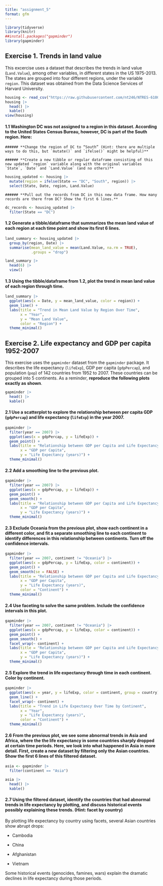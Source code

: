 ```yaml
---
title: "assignment_5"
format: gfm
---
```


```r
library(tidyverse)
library(knitr)
##install.packages("gapminder")
library(gapminder)
```

## **Exercise 1. Trends in land value**

This excercise uses a dataset that describes the trends in land value (`Land.Value`), among other variables, in different states in the US 1975-2013. The states are grouped into four different regions, under the variable `region`. This dataset was obtained from the Data Science Services of Harvard University.

```r
housing <- read_csv("https://raw.githubusercontent.com/nt246/NTRES-6100-data-science/master/datasets/landdata_states.csv")
housing |> 
  head() |> 
  kable()
view(housing)
```

#### **1.1 Washington DC was not assigned to a region in this dataset. According to the United States Census Bureau, however, DC is part of the South region. Here:**

```         
###### **Change the region of DC to “South” (Hint: there are multiple ways to do this, but `mutate()` and `ifelse()` might be helpful)**

###### **Create a new tibble or regular dataframe consisting of this new updated `region` variable along with the original variables `State`, `Date` and `Land.Value` (and no others)**
```

```r
housing_updated <- housing |>
  mutate(region = ifelse(State == "DC", "South", region)) |>
  select(State, Date, region, Land.Value)
```

```         
###### **Pull out the records from DC in this new data frame. How many records are there from DC? Show the first 6 lines.**
```

```r
dc_records <- housing_updated |> 
  filter(State == "DC")  
```

#### **1.2 Generate a tibble/dataframe that summarizes the mean land value of each region at each time point and show its first 6 lines.**

```r
land_summary <- housing_updated |> 
  group_by(region, Date) |> 
  summarise(mean_land_value = mean(Land.Value, na.rm = TRUE), 
            .groups = "drop")
```

```r
land_summary |> 
  head(6) |> 
  view()
```

#### **1.3 Using the tibble/dataframe from 1.2, plot the trend in mean land value of each region through time.**

```r
land_summary |>
  ggplot(aes(x = Date, y = mean_land_value, color = region)) +
  geom_line() +
  labs(title = "Trend in Mean Land Value by Region Over Time",
       x = "Year",
       y = "Mean Land Value",
       color = "Region") +
  theme_minimal()
```

## **Exercise 2. Life expectancy and GDP per capita 1952-2007**

This exercise uses the `gapminder` dataset from the `gapminder` package. It describes the life expectancy (`lifeExp`), GDP per capita (`gdpPercap`), and population (`pop`) of 142 countries from 1952 to 2007. These countries can be grouped into 5 continents. As a reminder, **reproduce the following plots exactly as shown**.

```r
gapminder |> 
  head() |> 
  kable()
```

#### **2.1 Use a scatterplot to explore the relationship between per capita GDP (`gdpPercap`) and life expectancy (`lifeExp`) in the year 2007.**

```r
gapminder |>
  filter(year == 2007) |>
  ggplot(aes(x = gdpPercap, y = lifeExp)) +
  geom_point() +
  labs(title = "Relationship between GDP per Capita and Life Expectancy in 2007",
       x = "GDP per Capita",
       y = "Life Expectancy (years)") +
  theme_minimal()
```

#### **2.2 Add a smoothing line to the previous plot.**

```r
gapminder |>
  filter(year == 2007) |>
  ggplot(aes(x = gdpPercap, y = lifeExp)) +
  geom_point() +
  geom_smooth() +
  labs(title = "Relationship between GDP per Capita and Life Expectancy in 2007",
       x = "GDP per Capita",
       y = "Life Expectancy (years)") +
  theme_minimal()
```

#### **2.3 Exclude Oceania from the previous plot, show each continent in a different color, and fit a separate smoothing line to each continent to identify differences in this relationship between continents. Turn off the confidence intervals.**

```r
gapminder |>
  filter(year == 2007, continent != "Oceania") |>
  ggplot(aes(x = gdpPercap, y = lifeExp, color = continent)) +
  geom_point() +
  geom_smooth(se = FALSE) +
  labs(title = "Relationship between GDP per Capita and Life Expectancy in 2007",
       x = "GDP per Capita",
       y = "Life Expectancy (years)",
       color = "Continent") +
  theme_minimal()
```

#### **2.4 Use faceting to solve the same problem. Include the confidence intervals in this plot.**

```r
gapminder |>
  filter(year == 2007, continent != "Oceania") |>
  ggplot(aes(x = gdpPercap, y = lifeExp, color = continent)) +
  geom_point() +
  geom_smooth() +
  facet_wrap(~ continent) +
  labs(title = "Relationship between GDP per Capita and Life Expectancy in 2007",
       x = "GDP per Capita",
       y = "Life Expectancy (years)") +
  theme_minimal()
```

#### **2.5 Explore the trend in life expectancy through time in each continent. Color by continent.**

```r
gapminder |>
  ggplot(aes(x = year, y = lifeExp, color = continent, group = country)) +
  geom_line() +
  facet_wrap(~ continent) +
  labs(title = "Trend in Life Expectancy Over Time by Continent",
       x = "Year",
       y = "Life Expectancy (years)",
       color = "Continent") +
  theme_minimal()
```

#### **2.6 From the previous plot, we see some abnormal trends in Asia and Africa, where the the life expectancy in some countries sharply dropped at certain time periods. Here, we look into what happened in Asia in more detail. First, create a new dataset by filtering only the Asian countries. Show the first 6 lines of this filtered dataset.**

```r
asia <- gapminder |>
  filter(continent == "Asia")
```

```r
asia |>
  head() |>
  kable()
```

#### **2.7 Using the filtered dataset, identify the countries that had abnormal trends in life expectancy by plotting, and discuss historical events possibly explaining these trends. (Hint: facet by country)**

By plotting life expectancy by country using facets, several Asian countries show abrupt drops:

-   Cambodia

-   China

-   Afghanistan

-   Vietnam

Some historical events (genocides, famines, wars) explain the dramatic declines in life expectancy during those periods.
